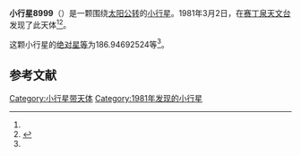 {{Infobox planet
| bgcolour = #FFFFC0
| name = 8999 Tashadunn
| symbol = 
| image = 
| caption = 
| discovery = yes
| discovery_ref = 
| discoverer = {{le|舒爾特·巴斯|Schelte J. Bus}}
| discovery_site = [[赛丁泉天文台|赛丁泉天文台]] 
| discovered = 1981年3月2日
| designations = yes
| mp_name = 
| named_after = 
| alt_names = 1981 EJ28/ 1982 PM / 1982 QK1 / 1982 RL3
| mp_category = [[主带小行星|主带小行星]]
| orbit_ref = <ref name="a">[http://ssd.jpl.nasa.gov/sbdb.cgi?sstr=8999 8999] {{Wayback|url=http://ssd.jpl.nasa.gov/sbdb.cgi?sstr=8999 |date=20110609195536 }}，小行星數據庫瀏覽器（JPL Small-Body Database Browser）－[[美国国家航空航天局|美国国家航空航天局]]喷气推进实验室</ref>
| epoch = 2456400.5 (2013年4月18日更新)
| aphelion = {{convert|2.632120657310464|AU|km|3|abbr=on|lk=out}}
| perihelion = {{convert|1.813961998001764|AU|km|3|abbr=on}}
| semimajor = {{convert|2.223041327656114|AU|km|3|abbr=on}}
| eccentricity = 0.18401787
| period = 1210.653137 [[日|日]]<br />3.31[[儒略年|儒略年]]
| avg_speed = 
| inclination = 1.873476580860031
| asc_node = 168.997367686077
| mean_anomaly = 
| arg_peri = 186.94692524
| satellites = 
| physical_characteristics = yes
| dimensions = 
| mass = 
| density = 
| surface_grav = 
| escape_velocity = 
| sidereal_day = 
| axial_tilt = 
| pole_ecliptic_lat = 
| pole_ecliptic_lon = 
| albedo = 
| temperatures= 
| temp_name1 = 
| mean_temp_1 = 
| max_temp_1 = 
| temp_name2 = 
| max_temp_2 = 
| spectral_type = 
| abs_magnitude = 186.94692524
}}

'''小行星8999'''（{{lang-en|Tashadunn}}）是一颗围绕[[太阳|太阳]][[公转|公转]]的[[小行星|小行星]]。1981年3月2日，{{le|舒爾特·巴斯|Schelte J. Bus}}在[[赛丁泉天文台|赛丁泉天文台]]发现了此天体<ref name="a" /><ref>{{cite news|title=小行星列表|url=http://cfa-www.harvard.edu/iau/lists/NumberedMPs.txt|accessdate=2013-07-08|newspaper=哈佛大学|archive-date=2008-05-17|archive-url=https://web.archive.org/web/20080517010638/http://cfa-www.harvard.edu/iau/lists/NumberedMPs.txt|dead-url=no}}</ref>。

这颗小行星的[[绝对星等|绝对星等]]为186.94692524等<ref name="a" />。

==参考文献==
{{reflist}}
{{Minor Planet Number|[[小行星8998|小行星8998]]|[[小行星9000|小行星9000]]}}

{{小天体}}

[[Category:小行星带天体|Category:小行星带天体]]
[[Category:1981年发现的小行星|Category:1981年发现的小行星]]

{{asteroid-stub}}